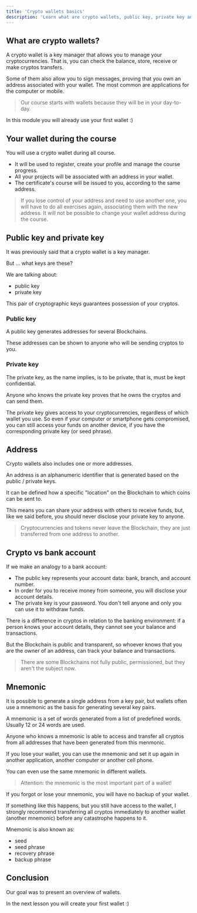 ---
title: 'Crypto wallets basics'
description: 'Learn what are crypto wallets, public key, private key and mnemonic'
---

## What are crypto wallets?

A crypto wallet is a key manager that allows you to manage your cryptocurrencies.
That is, you can check the balance, store, receive or make cryptos transfers.

Some of them also allow you to sign messages,
proving that you own an address associated with your wallet.
The most common are applications for the computer or mobile.

> Our course starts with wallets because they will be in your day-to-day.

In this module you will already use your first wallet :)

## Your wallet during the course

You will use a crypto wallet during all course.

- It will be used to register, create your profile and manage the course progress.
- All your projects will be associated with an address in your wallet.
- The certificate's course will be issued to you, according to the same address.

> If you lose control of your address and need to use another one,
> you will have to do all exercises again, associating them with the new address.
> It will not be possible to change your wallet address during the course.

## Public key and private key

It was previously said that a crypto wallet is a key manager.

But ... what keys are these?

We are talking about:

- public key
- private key

This pair of cryptographic keys guarantees possession of your cryptos.

### Public key

A public key generates addresses for several Blockchains.

These addresses can be shown to anyone who will be sending cryptos to you.

### Private key

The private key, as the name implies, is to be private,
that is, must be kept confidential.

Anyone who knows the private key proves that he owns the cryptos and can send them.

The private key gives access to your cryptocurrencies,
regardless of which wallet you use.
So even if your computer or smartphone gets compromised,
you can still access your funds on another device,
if you have the corresponding private key (or seed phrase).

## Address

Crypto wallets also includes one or more addresses.

An address is an alphanumeric identifier that is generated based on the public / private keys.

It can be defined how a specific "location" on the Blockchain to which coins can be sent to.

This means you can share your address with others to receive funds,
but, like we said before, you should never disclose your private key to anyone.

> Cryptocurrencies and tokens never leave the Blockchain,
> they are just transferred from one address to another.

## Crypto vs bank account

If we make an analogy to a bank account:

- The public key represents your account data: bank, branch, and account number.
- In order for you to receive money from someone, you will disclose your account details.
- The private key is your password.
  You don't tell anyone and only you can use it to withdraw funds.

There is a difference in cryptos in relation to the banking environment:
if a person knows your account details, they cannot see your balance and transactions.

But the Blockchain is public and transparent,
so whoever knows that you are the owner of an address,
can track your balance and transactions.

> There are some Blockchains not fully public, permissioned, but they aren't the subject now.

## Mnemonic

It is possible to generate a single address from a key pair,
but wallets often use a mnemonic as the basis for generating several key pairs.

A mnemonic is a set of words generated from a list of predefined words.
Usually 12 or 24 words are used.

Anyone who knows a mnemonic is able to access and
transfer all cryptos from all addresses that have been generated from this menmonic.

If you lose your wallet, you can use the mnemonic and
set it up again in another application, another computer or another cell phone.

You can even use the same mnemonic in different wallets.

> Attention: the mnemonic is the most important part of a wallet!

If you forgot or lose your mnemonic, you will have no backup of your wallet.

If something like this happens, but you still have access to the wallet,
I strongly recommend transferring all cryptos immediately to another wallet (another mnemonic)
before any catastrophe happens to it.

Mnemonic is also known as:

- seed
- seed phrase
- recovery phrase
- backup phrase

## Conclusion

Our goal was to present an overview of wallets.

In the next lesson you will create your first wallet :)
